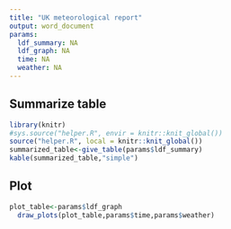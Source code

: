 ```yaml
---
title: "UK meteorological report"
output: word_document
params:
  ldf_summary: NA
  ldf_graph: NA
  time: NA
  weather: NA
---
```


## Summarize table
```r
library(knitr)
#sys.source("helper.R", envir = knitr::knit_global())
source("helper.R", local = knitr::knit_global())
summarized_table<-give_table(params$ldf_summary)
kable(summarized_table,"simple")
```

## Plot
```r

plot_table<-params$ldf_graph
  draw_plots(plot_table,params$time,params$weather)

```
